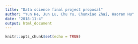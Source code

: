 ```yaml
---
title: "Data science final project proposal"
author: "Yun He, Jun Lu, Chu Yu, Chunxiao Zhai, Haoran Hu"
date: "2018-11-4"
output: html_document
---
```


```r
knitr::opts_chunk$set(echo = TRUE)
```

